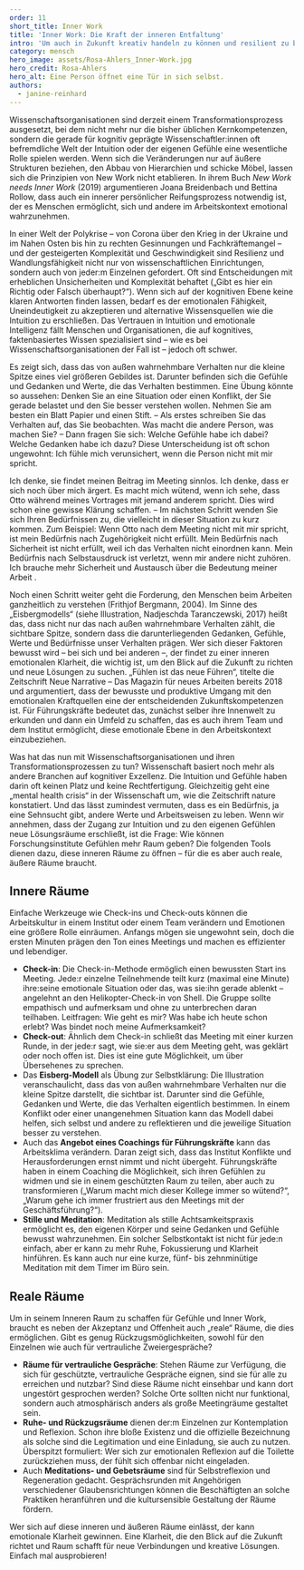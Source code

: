 ---
order: 11
short_title: Inner Work
title: 'Inner Work: Die Kraft der inneren Entfaltung'
intro: 'Um auch in Zukunft kreativ handeln zu können und resilient zu bleiben, können wissenschaftliche Einrichtungen nicht mehr allein auf die kognitive Exzellenz ihrer Mitarbeitenden setzen. Gefragt ist auch ein bewusster Umgang mit den eigenen Emotionen, eine innere Welt, die als Kraftquelle genutzt werden kann. Welche Methoden gibt es, die Gefühlswelt auch im Arbeitsalltag zu erschließen? Und was für eine Arbeitsumgebung ist dafür geeignet?'
category: mensch
hero_image: assets/Rosa-Ahlers_Inner-Work.jpg
hero_credit: Rosa-Ahlers
hero_alt: Eine Person öffnet eine Tür in sich selbst.
authors:
  - janine-reinhard
---

<Leadin>Wissenschaftsorganisationen</Leadin> sind derzeit einem Transformationsprozess ausgesetzt, bei dem nicht mehr nur die bisher üblichen Kernkompetenzen,
sondern die gerade für kognitiv geprägte Wissenschaftler:innen oft befremdliche Welt der Intuition oder der eigenen Gefühle eine wesentliche Rolle spielen
werden. Wenn sich die Veränderungen nur auf äußere Strukturen beziehen, den Abbau von Hierarchien und schicke Möbel, lassen sich die Prinzipien von New
Work nicht etablieren. In ihrem Buch *New Work needs Inner Work* (2019) argumentieren Joana Breidenbach und Bettina Rollow, dass auch ein innerer persönlicher
Reifungsprozess notwendig ist, der es Menschen ermöglicht, sich und andere im Arbeitskontext emotional wahrzunehmen.

In einer Welt der Polykrise – von Corona über den Krieg in der Ukraine und im Nahen Osten bis hin zu rechten Gesinnungen und Fachkräftemangel – und der gesteigerten Komplexität und Geschwindigkeit sind Resilienz und Wandlungsfähigkeit nicht nur von wissenschaftlichen Einrichtungen, sondern auch von jeder:m Einzelnen gefordert. Oft sind Entscheidungen mit erheblichen Unsicherheiten und Komplexität behaftet („Gibt es hier ein Richtig oder Falsch überhaupt?“). Wenn sich auf der kognitiven Ebene keine klaren Antworten finden lassen, bedarf es der emotionalen Fähigkeit, Uneindeutigkeit zu akzeptieren und alternative Wissensquellen wie die Intuition zu erschließen. Das Vertrauen in Intuition und emotionale Intelligenz fällt Menschen und Organisationen, die auf kognitives, faktenbasiertes Wissen spezialisiert sind – wie es bei Wissenschaftsorganisationen der Fall ist – jedoch oft schwer.

<Callout title="Das Eisbergmodell zur Übung der Selbstklärung">

Es zeigt sich, dass das von außen wahrnehmbare Verhalten nur die kleine Spitze eines viel größeren Gebildes ist. Darunter befinden sich die Gefühle und Gedanken und Werte, die das Verhalten bestimmen. Eine Übung könnte so aussehen: Denken Sie an eine Situation oder einen Konflikt, der Sie gerade belastet und den Sie besser verstehen wollen. Nehmen Sie am besten ein Blatt Papier und einen Stift. – Als erstes schreiben Sie das Verhalten auf, das Sie beobachten. Was macht die andere Person, was machen Sie? – Dann fragen Sie sich: Welche Gefühle habe ich dabei? Welche Gedanken habe ich dazu? Diese Unterscheidung ist oft schon ungewohnt: Ich fühle mich verunsichert, wenn die Person nicht mit mir spricht.

Ich denke, sie findet meinen Beitrag im Meeting sinnlos. Ich denke, dass er sich noch über mich ärgert. Es macht mich wütend, wenn ich sehe, dass Otto während meines Vortrages mit jemand anderem spricht. Dies wird schon eine gewisse Klärung schaffen. – Im nächsten Schritt wenden Sie sich Ihren Bedürfnissen zu, die vielleicht in dieser Situation zu kurz kommen. Zum Beispiel: Wenn Otto nach dem Meeting nicht mit mir spricht, ist mein Bedürfnis nach Zugehörigkeit nicht erfüllt. Mein Bedürfnis nach Sicherheit ist nicht erfüllt, weil ich das Verhalten nicht einordnen kann. Mein Bedürfnis nach Selbstausdruck ist verletzt, wenn mir andere nicht zuhören. Ich brauche mehr Sicherheit und Austausch über die Bedeutung meiner Arbeit .

</Callout>

Noch einen Schritt weiter geht die Forderung, den Menschen beim Arbeiten ganzheitlich zu verstehen (Frithjof Bergmann, 2004). Im Sinne des „Eisbergmodells“ (siehe Illustration, Nadjeschda Taranczewski, 2017) heißt das, dass nicht nur das nach außen wahrnehmbare Verhalten zählt, die sichtbare Spitze, sondern dass die darunterliegenden Gedanken, Gefühle, Werte und Bedürfnisse unser Verhalten prägen. Wer sich dieser Faktoren bewusst wird – bei sich und bei anderen –, der findet zu einer inneren emotionalen Klarheit, die wichtig ist, um den Blick auf die Zukunft zu richten und neue Lösungen zu suchen. „Fühlen ist das neue Führen“, titelte die Zeitschrift Neue Narrative – Das Magazin für neues Arbeiten bereits 2018 und argumentiert, dass der bewusste und produktive Umgang mit den emotionalen Kraftquellen eine der entscheidenden Zukunftskompetenzen ist. Für Führungskräfte bedeutet das, zunächst selber ihre Innenwelt zu erkunden und dann ein Umfeld zu schaffen, das es auch ihrem Team und dem Institut ermöglicht, diese emotionale Ebene in den Arbeitskontext einzubeziehen.

Was hat das nun mit Wissenschaftsorganisationen und ihren Transformationsprozessen zu tun? Wissenschaft basiert noch mehr als andere Branchen auf kognitiver Exzellenz. Die Intuition und Gefühle haben darin oft keinen Platz und keine Rechtfertigung. Gleichzeitig geht eine „mental health crisis“ in der Wissenschaft um, wie die Zeitschrift nature konstatiert. Und das lässt zumindest vermuten, dass es ein Bedürfnis, ja eine Sehnsucht gibt, andere Werte und Arbeitsweisen zu leben. Wenn wir annehmen, dass der Zugang zur Intuition und zu den eigenen Gefühlen neue Lösungsräume erschließt, ist die Frage: Wie können Forschungsinstitute Gefühlen mehr Raum geben? Die folgenden Tools dienen dazu, diese inneren Räume zu öffnen – für die es aber auch reale, äußere Räume braucht.

## Innere Räume

Einfache Werkzeuge wie Check-ins und Check-outs können die Arbeitskultur in einem Institut oder einem Team verändern und Emotionen eine größere Rolle einräumen. Anfangs mögen sie ungewohnt sein, doch die ersten Minuten prägen den Ton eines Meetings und machen es effizienter und lebendiger.

- **Check-in**: Die Check-in-Methode ermöglich einen bewussten Start ins Meeting. Jede:r einzelne Teilnehmende teilt kurz (maximal eine Minute) ihre:seine emotionale Situation oder das, was sie:ihn gerade ablenkt – angelehnt an den Helikopter-Check-in von Shell. Die Gruppe sollte empathisch und aufmerksam und ohne zu unterbrechen daran teilhaben. Leitfragen: Wie geht es mir? Was habe ich heute schon erlebt? Was bindet noch meine Aufmerksamkeit?
- **Check-out**: Ähnlich dem Check-in schließt das Meeting mit einer kurzen Runde, in der jede:r sagt, wie sie:er aus dem Meeting geht, was geklärt oder noch offen ist. Dies ist eine gute Möglichkeit, um über Übersehenes zu sprechen.
- Das **Eisberg-Modell** als Übung zur Selbstklärung: Die Illustration veranschaulicht, dass das von außen wahrnehmbare Verhalten nur die kleine Spitze darstellt, die sichtbar ist. Darunter sind die Gefühle, Gedanken und Werte, die das Verhalten eigentlich bestimmen. In einem Konflikt oder einer unangenehmen Situation kann das Modell dabei helfen, sich selbst und andere zu reflektieren und die jeweilige Situation besser zu verstehen.
- Auch das **Angebot eines Coachings für Führungskräfte** kann das Arbeitsklima verändern. Daran zeigt sich, dass das Institut Konflikte und Herausforderungen ernst nimmt und nicht übergeht. Führungskräfte haben in einem Coaching die Möglichkeit, sich ihren Gefühlen zu widmen und sie in einem geschützten Raum zu teilen, aber auch zu transformieren („Warum macht mich dieser Kollege immer so wütend?“, „Warum gehe ich immer frustriert aus den Meetings mit der Geschäftsführung?“).
- **Stille und Meditation**: Meditation als stille Achtsamkeitspraxis ermöglicht es, den eigenen Körper und seine Gedanken und Gefühle bewusst wahrzunehmen. Ein solcher Selbstkontakt ist nicht für jede:n einfach, aber er kann zu mehr Ruhe, Fokussierung und Klarheit hinführen. Es kann auch nur eine kurze, fünf- bis zehnminütige Meditation mit dem Timer im Büro sein.

## Reale Räume

Um in seinem Inneren Raum zu schaffen für Gefühle und Inner Work, braucht es neben der Akzeptanz und Offenheit auch „reale“ Räume, die dies ermöglichen. Gibt es genug Rückzugsmöglichkeiten, sowohl für den Einzelnen wie auch für vertrauliche Zweiergespräche?

- **Räume für vertrauliche Gespräche**: Stehen Räume zur Verfügung, die sich für geschützte, vertrauliche Gespräche eignen, sind sie für alle zu erreichen und nutzbar? Sind diese Räume nicht einsehbar und kann dort ungestört gesprochen werden? Solche Orte sollten nicht nur funktional, sondern auch atmosphärisch anders als große Meetingräume gestaltet sein.
- **Ruhe- und Rückzugsräume** dienen der:m Einzelnen zur Kontemplation und Reflexion. Schon ihre bloße Existenz und die offizielle Bezeichnung als solche sind die Legitimation und eine Einladung, sie auch zu nutzen. Überspitzt formuliert: Wer sich zur emotionalen Reflexion auf die Toilette zurückziehen muss, der fühlt sich offenbar nicht eingeladen.
- Auch **Meditations- und Gebetsräume** sind für Selbstreflexion und Regeneration gedacht. Gesprächsrunden mit Angehörigen verschiedener Glaubensrichtungen können die Beschäftigten an solche Praktiken heranführen und die kultursensible Gestaltung der Räume fördern.

Wer sich auf diese inneren und äußeren Räume einlässt, der kann emotionale Klarheit gewinnen. Eine Klarheit, die den Blick auf die Zukunft richtet und Raum schafft für neue Verbindungen und kreative Lösungen. Einfach mal ausprobieren!
